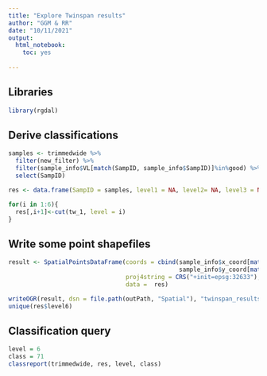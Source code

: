 ```yaml
---
title: "Explore Twinspan results"
author: "GGM & RR"
date: "10/11/2021"
output: 
  html_notebook:
    toc: yes
  
---
```

## Libraries
```r
library(rgdal)
```

## Derive classifications
```r
samples <- trimmedwide %>%
  filter(new_filter) %>%
  filter(sample_info$VL[match(SampID, sample_info$SampID)]%in%good) %>%
  select(SampID)

res <- data.frame(SampID = samples, level1 = NA, level2= NA, level3 = NA, level4 = NA, level5 = NA, level6 = NA)

for(i in 1:6){
  res[,i+1]<-cut(tw_1, level = i)
}

```

## Write some point shapefiles
```r
result <- SpatialPointsDataFrame(coords = cbind(sample_info$x_coord[match(res$SampID,sample_info$SampID)],
                                                sample_info$y_coord[match(res$SampID,sample_info$SampID)]),
                                 proj4string = CRS("+init=epsg:32633"),
                                 data =  res)

writeOGR(result, dsn = file.path(outPath, "Spatial"), "twinspan_results", driver = "ESRI Shapefile", overwrite_layer = TRUE)
unique(res$level6)
```


## Classification query
```r
level = 6
class = 71
classreport(trimmedwide, res, level, class)
```
